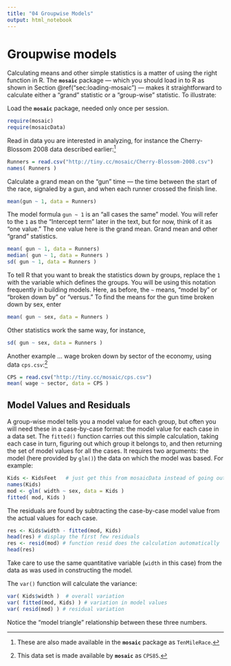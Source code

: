 ---
title: "04 Groupwise Models"
output: html_notebook
---

# Groupwise models

Calculating means and other simple statistics is a matter of using the
right function in R.  The **`mosaic`** package --- which you should
load in to R as shown in Section \@ref("sec:loading-mosaic") --- makes it straightforward to calculate either a "grand" statistic or a
"group-wise" statistic.   To illustrate:

Load the **`mosaic`** package, needed only once per session.
```{r, include = FALSE}
require(mosaic) 
require(mosaicData)
```

Read in data you are interested in analyzing, for instance
the Cherry-Blossom 2008 data described earlier:^[These are also made available in the **`mosaic`** package as `TenMileRace`.]  

```{r}
Runners = read.csv("http://tiny.cc/mosaic/Cherry-Blossom-2008.csv")
names( Runners )
```

Calculate a grand mean on the "gun" time --- the time between
the start of the race, signaled by a gun, and when each runner
crossed the finish line.  

```{r}
mean(gun ~ 1, data = Runners)
```
The model formula `gun ~ 1` is an "all cases the same" model.  You will refer to the `1` as the "Intercept  term" later in the text, but for now, think of it as "one value."  The one value here is the grand mean.
Grand mean and other "grand" statistics.

```{r}
mean( gun ~ 1, data = Runners)
median( gun ~ 1, data = Runners )
sd( gun ~ 1, data = Runners )
```

To tell R that you want to break the statistics down by groups, replace the `1` with the variable
which defines the groups.  You will be
using this notation frequently in building models.  Here, as before, the `~` means, "model
by" or "broken down by" or "versus."  To find the means for the gun time broken down by sex, enter
```{r}
mean( gun ~ sex, data = Runners )
```

Other statistics work the same way, for instance,
```{r}
sd( gun ~ sex, data = Runners )
```

Another example ... wage broken down by sector of the economy, using
data `cps.csv`:^[This data set is made available by **`mosaic`** as `CPS85`.]

```{r}
CPS = read.csv("http://tiny.cc/mosaic/cps.csv")
mean( wage ~ sector, data = CPS )
```



## Model Values and Residuals

A group-wise model tells you a model value for each group, but often
you will need these in a case-by-case format: the model value for each
case in a data set.  The `fitted()` function carries out
this simple calculation, taking each case in turn, figuring out which
group it belongs to, and then returning the set of model values for
all the cases.  It requires two arguments: the model (here provided by `glm()`)
the data on which the model was based.  For example:

```{r}
Kids <- KidsFeet   # just get this from mosaicData instead of going out on the web with read.csv
names(Kids)
mod <- glm( width ~ sex, data = Kids )
fitted( mod, Kids )
```

The residuals are found by subtracting the case-by-case model value
from the actual values for each case.  

```{r}
res <- Kids$width - fitted(mod, Kids)
head(res) # display the first few residuals
res <- resid(mod) # function resid does the calculation automatically
head(res)
```

Take care to use the same quantitative variable (`width` in this case) from the
data as was used in constructing the model.

The `var()` function will calculate the variance:

```{r}
var( Kids$width )  # overall variation
var( fitted(mod, Kids) ) # variation in model values
var( resid(mod) ) # residual variation
```

Notice the "model triangle" relationship between these three numbers.
